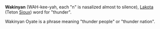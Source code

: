 '''Wakinyan''' (WAH-kee-yah, each "n" is nasalized almost to silence), [[Lakota]] (Teton [[Sioux]]) word for "thunder". 

Wakinyan Oyate is a phrase meaning "thunder people" or "thunder nation".

{{stub}}